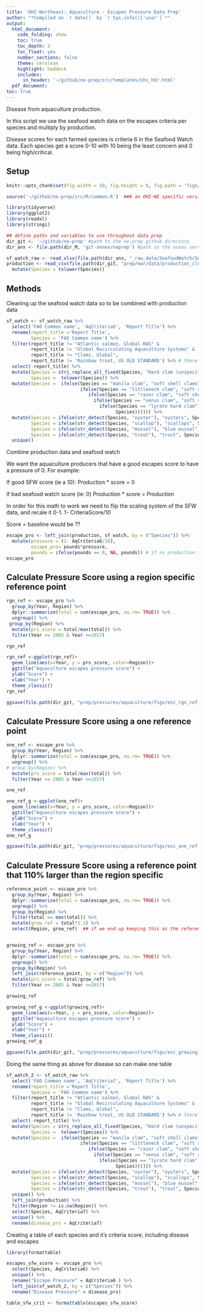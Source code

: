 ```yaml
---
title: 'OHI-Northeast: Aquaculture - Escapes Pressure Data Prep'
author: "*Compiled on `r date()` by `r Sys.info()['user']`*"
output: 
  html_document:
    code_folding: show
    toc: true
    toc_depth: 3
    toc_float: yes
    number_sections: false
    theme: cerulean
    highlight: haddock
    includes: 
      in_header: '~/github/ne-prep/src/templates/ohi_hdr.html'
  pdf_document:
toc: true
---
```


Disease from aquaculture production.

In this script we use the seafood watch data on the escapes criteria per species and multiply by production.

Disease scores for each farmed species is criteria 6 in the Seafood Watch data. Each species get a score 0-10 with 10 being the least concern and 0 being high/critical.

## Setup

``` r

knitr::opts_chunk$set(fig.width = 10, fig.height = 8, fig.path = 'figs/', message = FALSE, warning = FALSE)

source('~/github/ne-prep/src/R/common.R')  ### an OHI-NE specific version of common.R

library(tidyverse)
library(ggplot2)
library(readxl)
library(stringi)
```


```r
## define paths and variables to use throughout data prep
dir_git <- '~/github/ne-prep' #path to the ne-prep github directory
dir_anx <- file.path(dir_M, 'git-annex/neprep') #path to the nceas server where a the bigger files are kept/saved
```

```r

sf_watch_raw <- read_xlsx(file.path(dir_anx, "_raw_data/SeafoodWatch/Seafood_Watch_USAquaculture82319.xlsx"))
production <- read_csv(file.path(dir_git, "prep/mar/data/production_clean.csv")) %>% 
  mutate(Species = tolower(Species))

```

## Methods

Cleaning up the seafood watch data so to be combined with production data

```r
sf_watch <- sf_watch_raw %>% 
  select('FAO Common name', 'AqCriteria6', 'Report Title') %>% 
  rename(report_title ='Report Title',
         Species = 'FAO Common name') %>% 
  filter(report_title != "Atlantic salmon, Global RAS" & 
         report_title != "Global Recirculating Aquaculture Systems" &
         report_title != "Clams, Global",
         report_title != 'Rainbow trout, US OLD STANDARD') %>% # there are 3 different atlantic salmon scores, we are keeping the when Report Title' == Atlantic Salmon, Atlantic North America; we are also keeping "Clams, Global NEW STANDARD" and removing the old one; same with trout as with clams
  select(-report_title) %>% 
  mutate(Species = stri_replace_all_fixed(Species, "Hard clam (unspecified)", "Hard clam"),
         Species =  tolower(Species)) %>% 
  mutate(Species =  ifelse(Species == "manila clam", "soft shell clams", # all clams have the save score, but choosing to keep these se
                           ifelse(Species == "littleneck clam", "soft shell clams",
                              ifelse(Species == "razor clam", "soft shell clams",
                                ifelse(Species == "venus clam", "soft shell clams",
                                  ifelse(Species == "lyrate hard clam", "soft shell clams",
                                        Species)))))) %>% 
  mutate(Species = ifelse(str_detect(Species, "oyster"), "oysters", Species),
         Species = ifelse(str_detect(Species, "scallop"), "scallops", Species),
         Species = ifelse(str_detect(Species, "mussel"), "blue mussel", Species),
         Species = ifelse(str_detect(Species, "trout"), "trout", Species)) %>% #all oysters, scallops, and mussels have the same score; rainbow trout is farmed in the northeast, change the name for merging
  unique() 
```

Combine production data and seafood watch

We want the aquaculture producers that have a good escapes score to have a pressure of 0. For example:

If good SFW score (ie a 10):
Production * score = 0

If bad seafood watch score (ie: 0)
Production * score = Production

In order for this math to work we need to flip the scaling system of the SFW data, and recale it 0-1. 
1- CriteriaScore/10

Score = baseline would be ??
```r
escape_pro <- left_join(production, sf_watch, by = ("Species")) %>% 
  mutate(pressure = (1- AqCriteria6/10),
         escape_pro= pounds*pressure,
         pounds = ifelse(pounds == 0, NA, pounds)) # if no production the end score needs to be NA not 0)
escape_pro
```

## Calculate Pressure Score using a region specific reference point
```r
rgn_ref <- escape_pro %>% 
  group_by(Year, Region) %>% 
  dplyr::summarize(total = sum(escape_pro, na.rm= TRUE)) %>% 
  ungroup() %>% 
 group_by(Region) %>% 
  mutate(prs_score = total/max(total)) %>% 
  filter(Year >= 2005 & Year <=2017)

rgn_ref
```

```r
rgn_ref <-ggplot(rgn_ref)+
  geom_line(aes(x=Year, y = prs_score, color=Region))+
  ggtitle("Aquaculture escapes pressure score") +
  ylab("Score") +
  xlab("Year") +
  theme_classic() 
rgn_ref

ggsave(file.path(dir_git, "prep/pressures/aquaculture/figs/esc_rgn_ref.png"), width=7, height=5, dpi=300)
```


## Calculate Pressure Score using a one reference point
```r
one_ref <- escape_pro %>% 
  group_by(Year, Region) %>% 
  dplyr::summarize(total = sum(escape_pro, na.rm= TRUE)) %>% 
  ungroup() %>% 
# group_by(Region) %>% 
  mutate(prs_score = total/max(total)) %>% 
  filter(Year >= 2005 & Year <=2017)

one_ref
```

```r
one_ref_g <-ggplot(one_ref)+
  geom_line(aes(x=Year, y = prs_score, color=Region))+
  ggtitle("Aquaculture escapes pressure score") +
  ylab("Score") +
  xlab("Year") +
  theme_classic() 
one_ref_g

ggsave(file.path(dir_git, "prep/pressures/aquaculture/figs/esc_one_ref.png"), width=7, height=5, dpi=300)
```



## Calculate Pressure Score using a reference point that 110% larger than the region specific 
```r
reference_point <- escape_pro %>% 
  group_by(Year, Region) %>% 
  dplyr::summarize(total = sum(escape_pro, na.rm= TRUE)) %>% 
  ungroup() %>% 
  group_by(Region) %>% 
  filter(total == max(total)) %>% 
  mutate(grow_ref = total*1.1) %>% 
  select(Region, grow_ref)  ## if we end up keeping this as the reference point for future iterations, will need to save this df to be used later instead of recreating it ever time and getting new numbers as production grows


growing_ref <- escape_pro %>% 
  group_by(Year, Region) %>% 
  dplyr::summarize(total = sum(escape_pro, na.rm= TRUE)) %>% 
  ungroup() %>% 
  group_by(Region) %>% 
  left_join(reference_point, by = c("Region")) %>% 
  mutate(prs_score = total/grow_ref) %>% 
  filter(Year >= 2005 & Year <=2017)

growing_ref
```

```r
growing_ref_g <-ggplot(growing_ref)+
  geom_line(aes(x=Year, y = prs_score, color=Region))+
  ggtitle("Aquaculture escapes pressure score") +
  ylab("Score") +
  xlab("Year") +
  theme_classic() 
growing_ref_g

ggsave(file.path(dir_git, "prep/pressures/aquaculture/figs/esc_growing_ref.png"), width=7, height=5, dpi=300)
```




Doing the same thing as above for disease so can make one table
```r
sf_watch_2 <- sf_watch_raw %>% 
  select('FAO Common name', 'AqCriteria7', 'Report Title') %>% 
  rename(report_title ='Report Title',
         Species = 'FAO Common name') %>% 
  filter(report_title != "Atlantic salmon, Global RAS" & 
         report_title != "Global Recirculating Aquaculture Systems" &
         report_title != "Clams, Global",
         report_title != 'Rainbow trout, US OLD STANDARD') %>% # there are 3 different atlantic salmon scores, we are keeping the when Report Title' == Atlantic Salmon, Atlantic North America; we are also keeping "Clams, Global NEW STANDARD" and removing the old one; same with trout as with clams
  select(-report_title) %>% 
  mutate(Species = stri_replace_all_fixed(Species, "Hard clam (unspecified)", "Hard clam"),
         Species =  tolower(Species)) %>% 
  mutate(Species =  ifelse(Species == "manila clam", "soft shell clams", # all clams have the save score, but choosing to keep these se
                           ifelse(Species == "littleneck clam", "soft shell clams",
                              ifelse(Species == "razor clam", "soft shell clams",
                                ifelse(Species == "venus clam", "soft shell clams",
                                  ifelse(Species == "lyrate hard clam", "soft shell clams",
                                        Species)))))) %>% 
  mutate(Species = ifelse(str_detect(Species, "oyster"), "oysters", Species),
         Species = ifelse(str_detect(Species, "scallop"), "scallops", Species),
         Species = ifelse(str_detect(Species, "mussel"), "blue mussel", Species),
         Species = ifelse(str_detect(Species, "trout"), "trout", Species)) %>% #all oysters, scallops, and mussels have the same score; rainbow trout is farmed in the northeast, change the name for merging
  unique() %>% 
  left_join(production) %>% 
  filter(Region != is.na(Region)) %>% 
  select(Species, AqCriteria7) %>% 
  unique() %>% 
  rename(disease_prs = AqCriteria7)
```

Creating a table of each species and it's criteria score, including disease and escapes
```r
library(formattable)

escapes_sfw_score <- escape_pro %>% 
  select(Species, AqCriteria6) %>% 
  unique() %>% 
  rename("Escape Pressure" = AqCriteria6 ) %>%  
  left_join(sf_watch_2, by = c("Species")) %>% 
  rename("Disease Pressure" = disease_prs)

table_sfw_crit <- formattable(escapes_sfw_score)
```






